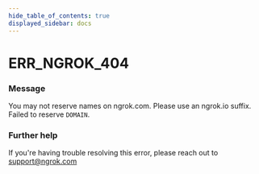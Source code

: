 ```yaml
---
hide_table_of_contents: true
displayed_sidebar: docs
---
```



# ERR_NGROK_404

### Message

You may not reserve names on ngrok.com. Please use an ngrok.io suffix. Failed to reserve `DOMAIN`.

<ErrorDetails error="err_ngrok_404" />

### Further help

If you're having trouble resolving this error, please reach out to [support@ngrok.com](mailto:support@ngrok.com?subject=Help%20with%20ERR_NGROK_404)
